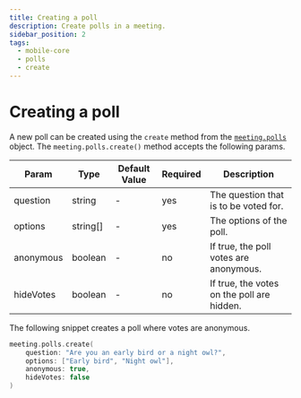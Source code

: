 ```yaml
---
title: Creating a poll
description: Create polls in a meeting.
sidebar_position: 2
tags:
  - mobile-core
  - polls
  - create
---
```


# Creating a poll

A new poll can be created using the `create` method from the
[`meeting.polls`](./introduction) object. The `meeting.polls.create()` method
accepts the following params.

| Param     | Type     | Default Value | Required | Description                                |
| --------- | -------- | ------------- | -------- | ------------------------------------------ |
| question  | string   | -             | yes      | The question that is to be voted for.      |
| options   | string[] | -             | yes      | The options of the poll.                   |
| anonymous | boolean  | -             | no       | If true, the poll votes are anonymous.     |
| hideVotes | boolean  | -             | no       | If true, the votes on the poll are hidden. |

The following snippet creates a poll where votes are anonymous.

```swift
meeting.polls.create(
    question: "Are you an early bird or a night owl?",
    options: ["Early bird", "Night owl"],
    anonymous: true,
    hideVotes: false
)
```

<head>
  <title>iOS Core Creating a poll</title>
</head>
